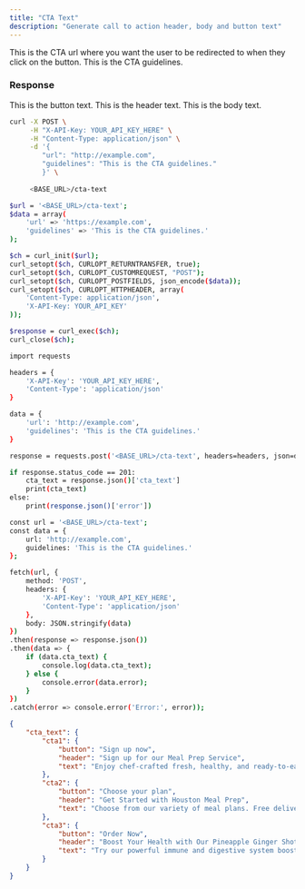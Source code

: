```yaml
---
title: "CTA Text"
description: "Generate call to action header, body and button text"
---
```


<ParamField body="url" type="string">
  This is the CTA url where you want the user to be redirected to when they click on the button.
</ParamField>

<ParamField body="url" type="string">
  This is the CTA guidelines.
</ParamField>


### Response

<ResponseField name="button" type="string">
  This is the button text.
</ResponseField>

<ResponseField name="header" type="string">
  This is the header text.
</ResponseField>

<ResponseField name="text" type="string">
  This is the body text.
</ResponseField>


<RequestExample>

```bash cURL
curl -X POST \
     -H "X-API-Key: YOUR_API_KEY_HERE" \
     -H "Content-Type: application/json" \
     -d '{
        "url": "http://example.com",
        "guidelines": "This is the CTA guidelines."
        }' \
    
     <BASE_URL>/cta-text

```

```bash PHP
$url = '<BASE_URL>/cta-text';
$data = array(
    'url' => 'https://example.com',
    'guidelines' => 'This is the CTA guidelines.'
);

$ch = curl_init($url);
curl_setopt($ch, CURLOPT_RETURNTRANSFER, true);
curl_setopt($ch, CURLOPT_CUSTOMREQUEST, "POST");
curl_setopt($ch, CURLOPT_POSTFIELDS, json_encode($data));
curl_setopt($ch, CURLOPT_HTTPHEADER, array(
    'Content-Type: application/json',
    'X-API-Key: YOUR_API_KEY'
));

$response = curl_exec($ch);
curl_close($ch);

```

```bash Python
import requests

headers = {
    'X-API-Key': 'YOUR_API_KEY_HERE',
    'Content-Type': 'application/json'
}

data = {
    'url': 'http://example.com',
    'guidelines': 'This is the CTA guidelines.'
}

response = requests.post('<BASE_URL>/cta-text', headers=headers, json=data)

if response.status_code == 201:
    cta_text = response.json()['cta_text']
    print(cta_text)
else:
    print(response.json()['error'])


```

```bash JavaScript
const url = '<BASE_URL>/cta-text';
const data = {
    url: 'http://example.com',
    guidelines: 'This is the CTA guidelines.'
};

fetch(url, {
    method: 'POST',
    headers: {
        'X-API-Key': 'YOUR_API_KEY_HERE',
        'Content-Type': 'application/json'
    },
    body: JSON.stringify(data)
})
.then(response => response.json())
.then(data => {
    if (data.cta_text) {
        console.log(data.cta_text);
    } else {
        console.error(data.error);
    }
})
.catch(error => console.error('Error:', error));

```


</RequestExample>

<ResponseExample>

```json Example Response 
{
	"cta_text": {
		"cta1": {
			"button": "Sign up now",
			"header": "Sign up for our Meal Prep Service",
			"text": "Enjoy chef-crafted fresh, healthy, and ready-to-eat meals throughout the week. Choose the one which fits your goals and lifestyle."
		},
		"cta2": {
			"button": "Choose your plan",
			"header": "Get Started with Houston Meal Prep",
			"text": "Choose from our variety of meal plans. Free delivery all over Houston. Starting at $12.99/Meal."
		},
		"cta3": {
			"button": "Order Now",
			"header": "Boost Your Health with Our Pineapple Ginger Shot",
			"text": "Try our powerful immune and digestive system booster. Free delivery all over Houston."
		}
	}
}
```

</ResponseExample>

&nbsp;
#
&nbsp;
#
&nbsp;